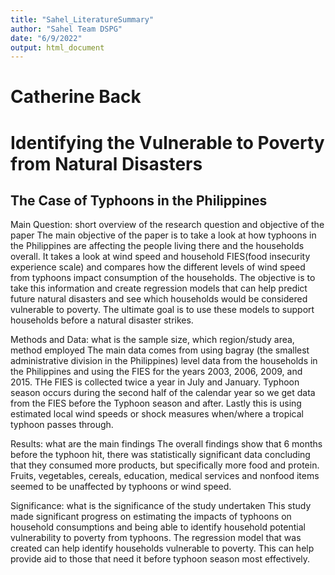```yaml
---
title: "Sahel_LiteratureSummary"
author: "Sahel Team DSPG"
date: "6/9/2022"
output: html_document
---
```

# Catherine Back
# Identifying the Vulnerable to Poverty from Natural Disasters
## The Case of Typhoons in the Philippines

Main Question: short overview of the research question and objective of the paper
	The main objective of the paper is to take a look at how typhoons in the Philippines are affecting the people living there and the households overall. It takes a look at wind speed and household FIES(food insecurity experience scale) and compares how the different levels of wind speed from typhoons impact consumption of the households. The objective is to take this information and create regression models that can help predict future natural disasters and see which households would be considered vulnerable to poverty. The ultimate goal is to use these models to support households before a natural disaster strikes.

Methods and Data: what is the sample size, which region/study area, method employed
The main data comes from using bagray (the smallest administrative division in the Philippines) level data from the households in the Philippines and using the FIES for the years 2003, 2006, 2009, and 2015. THe FIES is collected twice a year in July and January. Typhoon season occurs during the second half of the calendar year so we get data from the FIES before the Typhoon season and after. Lastly this is using estimated local wind speeds or shock measures when/where a tropical typhoon passes through. 

Results: what are the main findings
The overall findings show that 6 months before the typhoon hit, there was statistically significant data concluding that they consumed more products, but specifically more food and protein. Fruits, vegetables, cereals, education, medical services and nonfood items seemed to be unaffected by typhoons or wind speed.

Significance: what is the significance of the study undertaken
This study made significant progress on estimating the impacts of typhoons on household consumptions and being able to identify household potential vulnerability to poverty from typhoons. The regression model that was created can help identify households vulnerable to poverty. This can help provide aid to those that need it before typhoon season most effectively. 
